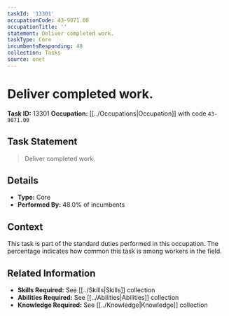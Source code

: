 ```yaml
---
taskId: '13301'
occupationCode: 43-9071.00
occupationTitle: ''
statement: Deliver completed work.
taskType: Core
incumbentsResponding: 48
collection: Tasks
source: onet
---
```

# Deliver completed work.

**Task ID:** 13301
**Occupation:** [[../Occupations|Occupation]] with code `43-9071.00`

## Task Statement

> Deliver completed work.

## Details

- **Type:** Core
- **Performed By:** 48.0% of incumbents

## Context

This task is part of the standard duties performed in this occupation. The percentage indicates how common this task is among workers in the field.

## Related Information

- **Skills Required:** See [[../Skills|Skills]] collection
- **Abilities Required:** See [[../Abilities|Abilities]] collection
- **Knowledge Required:** See [[../Knowledge|Knowledge]] collection
